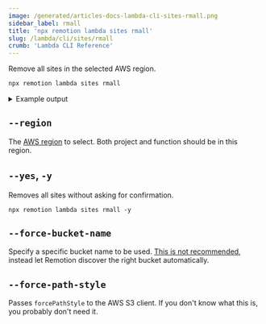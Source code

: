 ```yaml
---
image: /generated/articles-docs-lambda-cli-sites-rmall.png
sidebar_label: rmall
title: 'npx remotion lambda sites rmall'
slug: /lambda/cli/sites/rmall
crumb: 'Lambda CLI Reference'
---
```


Remove all sites in the selected AWS region.

```bash
npx remotion lambda sites rmall
```

<details>
	<summary>Example output</summary>
	<pre>
		Site abcdef in bucket remotionlambda-gc1w0xbfzl (14.7 MB): Delete? (Y/n): Y
		<br />
		Deleted sites/abcdef/052787b08233d85edebfc4ce4610944e.mp4
		<br />
		Deleted sites/abcdef/258.bundle.js
		<br />
		Deleted sites/abcdef/15.bundle.js
		<br />
		Deleted sites/abcdef/249.bundle.js.map
		<br />
		Deleted sites/abcdef/263.bundle.js
		<br />
		Deleted sites/abcdef/143.bundle.js
		<br />
		Deleted sites/abcdef/258.bundle.js.map
		<br />
		Deleted sites/abcdef/15.bundle.js.map
		<br />
		Deleted sites/abcdef/185.bundle.js.map
		<br />
		Deleted sites/abcdef/249.bundle.js
		<br />
		Deleted sites/abcdef/143.bundle.js.map
		<br />
		Deleted sites/abcdef/185.bundle.js
		<br />
		Deleted sites/abcdef/1f2d09019ff34eed846a5151b8561d5b.mp4
		<br />
		Deleted sites/abcdef/263.bundle.js.map
		<br />
		Deleted sites/abcdef/268.bundle.js
		<br />
		Deleted sites/abcdef/378.bundle.js.map
		<br />
		Deleted sites/abcdef/268.bundle.js.map
		<br />
		Deleted sites/abcdef/378.bundle.js
		<br />
		Deleted sites/abcdef/2b91c5234e41d3c36d4bf6df37876958.webm
		<br />
		Deleted sites/abcdef/450.bundle.js
		<br />
		Deleted sites/abcdef/46.bundle.js.map
		<br />
		Deleted sites/abcdef/46.bundle.js
		<br />
		Deleted sites/abcdef/450.bundle.js.map
		<br />
		Deleted sites/abcdef/534.bundle.js.map
		<br />
		Deleted sites/abcdef/569.bundle.js
		<br />
		Deleted sites/abcdef/3577958454aa99ad707b596f65151746.webm
		<br />
		Deleted sites/abcdef/534.bundle.js
		<br />
		Deleted sites/abcdef/575.bundle.js.map
		<br />
		Deleted sites/abcdef/575.bundle.js
		<br />
		Deleted sites/abcdef/569.bundle.js.map
		<br />
		Deleted sites/abcdef/801.bundle.js
		<br />
		Deleted sites/abcdef/7badbf53d3130d91b90c46181a2ecdc4.webm
		<br />
		Deleted sites/abcdef/801.bundle.js.map
		<br />
		Deleted sites/abcdef/873.bundle.js
		<br />
		Deleted sites/abcdef/98.bundle.js.map
		<br />
		Deleted sites/abcdef/bff822b868a2b87b31877f3606c9cc13.mp3
		<br />
		Deleted sites/abcdef/873.bundle.js.map
		<br />
		Deleted sites/abcdef/98.bundle.js
		<br />
		Deleted sites/abcdef/a2f36e3a48b4989e0da1fea9959fb35f.mp3
		<br />
		Deleted sites/abcdef/bundle.js
		<br />
		Deleted sites/abcdef/bundle.js.map
		<br />
		Deleted sites/abcdef/a7d87d9934059032eebb9c1536378a2a.webm
		<br />
		Deleted sites/abcdef/index.html
		<br />
		Deleted site abcdef and freed up 14.7 MB.
		<br />
	</pre>
</details>

## `--region`

The [AWS region](/docs/lambda/region-selection) to select. Both project and function should be in this region.

## `--yes`, `-y`

Removes all sites without asking for confirmation.

```
npx remotion lambda sites rmall -y
```

## `--force-bucket-name`<AvailableFrom v="3.3.42" />

Specify a specific bucket name to be used. [This is not recommended](/docs/lambda/multiple-buckets), instead let Remotion discover the right bucket automatically.

## `--force-path-style`<AvailableFrom v="4.0.202" />

Passes `forcePathStyle` to the AWS S3 client. If you don't know what this is, you probably don't need it.
